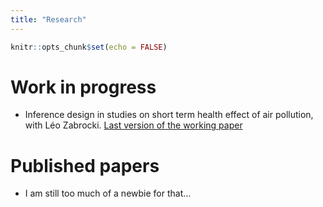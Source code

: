 ```yaml
---
title: "Research"
---
```


```r
knitr::opts_chunk$set(echo = FALSE)
```

# Work in progress

- Inference design in studies on short term health effect of air pollution, with Léo Zabrocki. [Last version of the working paper](https://vincentbagilet.github.io/inference_pollution/paper.pdf)
<!-- - A trade-off between omitted variable bias and type M error, with Léo Zabrocki. -->

# Published papers

- I am still too much of a newbie for that...